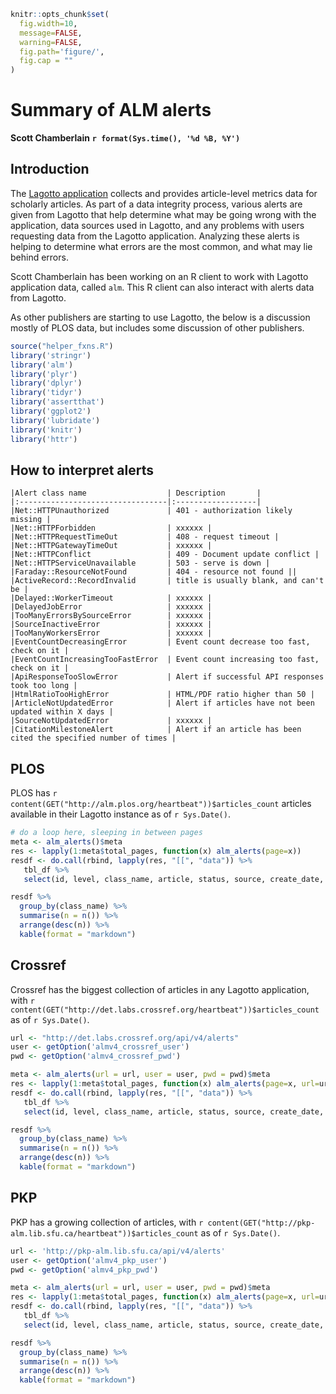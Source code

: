 ```r
knitr::opts_chunk$set(
  fig.width=10,
  message=FALSE,
  warning=FALSE,
  fig.path='figure/',
  fig.cap = ""
)
```

Summary of ALM alerts
========================================================

__Scott Chamberlain__
__`r format(Sys.time(), '%d %B, %Y')`__

## Introduction

The [Lagotto application](http://alm.plos.org/) collects and provides article-level metrics data for scholarly articles. As part of a data integrity process, various alerts are given from Lagotto that help determine what may be going wrong with the application, data sources used in Lagotto, and any problems with users requesting data from the Lagotto application. Analyzing these alerts is helping to determine what errors are the most common, and what may lie behind errors.

Scott Chamberlain has been working on an R client to work with Lagotto application data, called `alm`. This R client can also interact with alerts data from Lagotto. 

As other publishers are starting to use Lagotto, the below is a discussion mostly of PLOS data, but includes some discussion of other publishers. 

```r
source("helper_fxns.R")
library('stringr')
library('alm')
library('plyr')
library('dplyr')
library('tidyr')
library('assertthat')
library('ggplot2')
library('lubridate')
library('knitr')
library('httr')
```

## How to interpret alerts

```
|Alert class name                  | Description       |
|:---------------------------------|:------------------|
|Net::HTTPUnauthorized             | 401 - authorization likely missing |
|Net::HTTPForbidden                | xxxxxx |
|Net::HTTPRequestTimeOut           | 408 - request timeout |
|Net::HTTPGatewayTimeOut           | xxxxxx |
|Net::HTTPConflict                 | 409 - Document update conflict |
|Net::HTTPServiceUnavailable       | 503 - serve is down |
|Faraday::ResourceNotFound         | 404 - resource not found ||
|ActiveRecord::RecordInvalid       | title is usually blank, and can't be |
|Delayed::WorkerTimeout            | xxxxxx |
|DelayedJobError                   | xxxxxx |
|TooManyErrorsBySourceError        | xxxxxx |
|SourceInactiveError               | xxxxxx |
|TooManyWorkersError               | xxxxxx |
|EventCountDecreasingError         | Event count decrease too fast, check on it |
|EventCountIncreasingTooFastError  | Event count increasing too fast, check on it |
|ApiResponseTooSlowError           | Alert if successful API responses took too long |
|HtmlRatioTooHighError             | HTML/PDF ratio higher than 50 |
|ArticleNotUpdatedError            | Alert if articles have not been updated within X days |
|SourceNotUpdatedError             | xxxxxx |
|CitationMilestoneAlert            | Alert if an article has been cited the specified number of times |
```

## PLOS

PLOS has `r content(GET("http://alm.plos.org/heartbeat"))$articles_count` articles available in their Lagotto instance as of `r Sys.Date()`.

```r
# do a loop here, sleeping in between pages
meta <- alm_alerts()$meta
res <- lapply(1:meta$total_pages, function(x) alm_alerts(page=x))
resdf <- do.call(rbind, lapply(res, "[[", "data")) %>% 
   tbl_df %>% 
   select(id, level, class_name, article, status, source, create_date, target_url)

resdf %>%
  group_by(class_name) %>%
  summarise(n = n()) %>%
  arrange(desc(n)) %>% 
  kable(format = "markdown")
```

## Crossref

Crossref has the biggest collection of articles in any Lagotto application, with `r content(GET("http://det.labs.crossref.org/heartbeat"))$articles_count` as of `r Sys.Date()`.

```r
url <- "http://det.labs.crossref.org/api/v4/alerts"
user <- getOption('almv4_crossref_user')
pwd <- getOption('almv4_crossref_pwd')

meta <- alm_alerts(url = url, user = user, pwd = pwd)$meta
res <- lapply(1:meta$total_pages, function(x) alm_alerts(page=x, url=url, user=user, pwd=pwd))
resdf <- do.call(rbind, lapply(res, "[[", "data")) %>% 
   tbl_df %>% 
   select(id, level, class_name, article, status, source, create_date, target_url)

resdf %>%
  group_by(class_name) %>%
  summarise(n = n()) %>%
  arrange(desc(n)) %>%
  kable(format = "markdown")
```


## PKP

PKP has a growing collection of articles, with `r content(GET("http://pkp-alm.lib.sfu.ca/heartbeat"))$articles_count` as of `r Sys.Date()`.

```r
url <- 'http://pkp-alm.lib.sfu.ca/api/v4/alerts'
user <- getOption('almv4_pkp_user')
pwd <- getOption('almv4_pkp_pwd')

meta <- alm_alerts(url = url, user = user, pwd = pwd)$meta
res <- lapply(1:meta$total_pages, function(x) alm_alerts(page=x, url=url, user=user, pwd=pwd))
resdf <- do.call(rbind, lapply(res, "[[", "data")) %>% 
   tbl_df %>% 
   select(id, level, class_name, article, status, source, create_date, target_url)

resdf %>%
  group_by(class_name) %>%
  summarise(n = n()) %>%
  arrange(desc(n)) %>%
  kable(format = "markdown")
```
